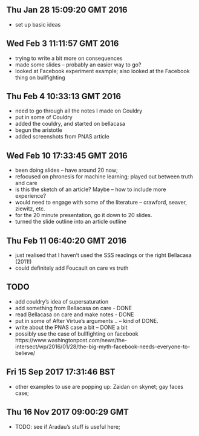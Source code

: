 
## Thu Jan 28 15:09:20 GMT 2016

- set up basic ideas


## Wed Feb  3 11:11:57 GMT 2016

- trying to write a bit more on consequences
- made some slides -- probably an easier way to go? 
- looked at Facebook experiment example; also looked at the Facebook thing on bullfighting

## Thu Feb  4 10:33:13 GMT 2016
- need to go through all the notes I made on Couldry
- put in some of Couldry
- added the couldry, and started on bellacasa
- begun the aristotle 
- added screenshots from PNAS article


## Wed Feb 10 17:33:45 GMT 2016
- been doing slides -- have around 20 now;
- refocused on phronesis for machine learning; played out between truth and care
- is this the sketch of an article? Maybe -- how to include more experience?
- would need to engage with some of the literature -- crawford, seaver, ziewitz, etc. 
- for the 20 minute presentation, go it down to 20 slides. 
- turned the slide outline into an article outline

## Thu Feb 11 06:40:20 GMT 2016
- just realised that I haven't used the SSS readings or the right Bellacasa (2011!)
- could definitely add Foucault on care vs truth

## TODO

- add couldry's idea of supersaturation
- add something from Bellacasa on care - DONE
- read Bellacasa on care and make notes - DONE
- put in some of After Virtue's arguments .. -- kind of DONE. 
- write about the PNAS case a bit -- DONE a bit 
- possibly use the case of bullfighting on facebook https://www.washingtonpost.com/news/the-intersect/wp/2016/01/28/the-big-myth-facebook-needs-everyone-to-believe/

## Fri 15 Sep 2017 17:31:46 BST
- other examples to use are popping up: Zaidan on skynet; gay faces case;  

## Thu 16 Nov 2017 09:00:29 GMT
- TODO: see if Aradau's stuff is useful here;  
